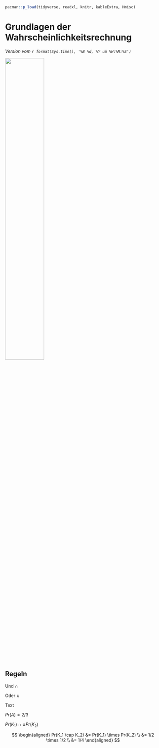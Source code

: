 ```r
pacman::p_load(tidyverse, readxl, knitr, kableExtra, Hmisc)
```

# Grundlagen der Wahrscheinlichkeitsrechnung {#sec-prob-basic}

*Version vom `r format(Sys.time(), '%B %d, %Y um %H:%M:%S')`*

![](images/caution.png){fig-align="center" width="50%"}


## Regeln

Und $\cap$

Oder $\cup$

Text

$Pr(A) = 2/3$

$Pr(K_1) \cap \cup Pr(K_2)$

$$
\begin{aligned}
Pr(K_1 \cap K_2) &= Pr(K_1) \times Pr(K_2) \\
               &= 1/2 \times 1/2 \\
               &= 1/4
\end{aligned}
$$